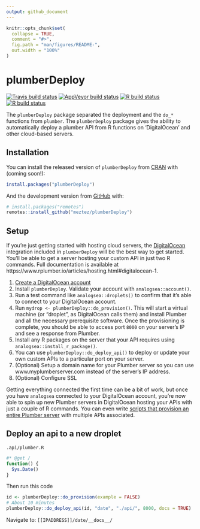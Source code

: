 ```yaml
---
output: github_document
---
```


<!-- README.md is generated from README.Rmd. Please edit that file -->

```r
knitr::opts_chunk$set(
  collapse = TRUE,
  comment = "#>",
  fig.path = "man/figures/README-",
  out.width = "100%"
)
```

# plumberDeploy

<!-- badges: start -->
[![Travis build status](https://travis-ci.com/muschellij2/plumberDeploy.svg?branch=master)](https://travis-ci.com/muschellij2/plumberDeploy)
[![AppVeyor build status](https://ci.appveyor.com/api/projects/status/github/muschellij2/plumberDeploy?branch=master&svg=true)](https://ci.appveyor.com/project/muschellij2/plumberDeploy)
[![R build status](https://github.com/muschellij2/plumberDeploy/workflows/R-CMD-check/badge.svg)](https://github.com/muschellij2/plumberDeploy/actions)
[![R build status](https://github.com/meztez/plumberDeploy/workflows/R-CMD-check/badge.svg)](https://github.com/meztez/plumberDeploy/actions)
<!-- badges: end -->

The `plumberDeploy` package separated the deployment and the `do_*` functions from `plumber`.  The `plumberDeploy`  package gives the ability to automatically deploy a plumber API
from R functions on 'DigitalOcean' and other cloud-based servers.


## Installation

You can install the released version of `plumberDeploy` from [CRAN](https://CRAN.R-project.org) with (coming soon!):

``` r
install.packages("plumberDeploy")
```

And the development version from [GitHub](https://github.com/) with:

``` r
# install.packages("remotes")
remotes::install_github("meztez/plumberDeploy")
```


## Setup  


If you're just getting started with hosting cloud servers, the
[DigitalOcean](https://www.digitalocean.com) integration included in `plumberDeploy`
will be the best way to get started. You'll be able to get a server hosting your
custom API in just two R commands. Full documentation is available at
https://www.rplumber.io/articles/hosting.html#digitalocean-1.

1. [Create a DigitalOcean account](https://www.digitalocean.com/?refcode=add0b50f54c4&utm_campaign=Referral_Invite&utm_medium=Referral_Program&utm_source=CopyPaste)
2. Install `plumberDeploy`. Validate your account with `analogsea::account()`.
1. Run a test command like `analogsea::droplets()` to confirm that it's able to connect to your DigitalOcean account.
1. Run `mydrop <- plumberDeploy::do_provision()`. This will start a virtual machine (or "droplet", as DigitalOcean calls them) and install Plumber and all the necessary prerequisite software. Once the provisioning is complete, you should be able to access port `8000` on your server's IP and see a response from Plumber.
1. Install any R packages on the server that your API requires using `analogsea::install_r_package()`.
1. You can use `plumberDeploy::do_deploy_api()` to deploy or update your own custom APIs to a particular port on your server.
1. (Optional) Setup a domain name for your Plumber server so you can use www.myplumberserver.com instead of the server's IP address.
1. (Optional) Configure SSL

Getting everything connected the first time can be a bit of work, but once you have `analogsea` connected to your DigitalOcean account, you're now able to spin up new Plumber servers in DigitalOcean hosting your APIs with just a couple of R commands. You can even write [scripts that provision an entire Plumber server](https://github.com/meztez/plumberDeploy/blob/master/inst/hosted-new.R) with multiple APIs associated.


## Deploy an api to a new droplet

`.api/plumber.R`
```R
#* @get /
function() {
  Sys.Date()
}
```
Then run this code
```R
id <- plumberDeploy::do_provision(example = FALSE)
# About 10 minutes
plumberDeploy::do_deploy_api(id, "date", "./api/", 8000, docs = TRUE)
```

Navigate to: `[[IPADDRESS]]/date/__docs__/`




